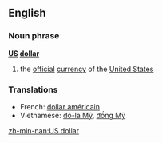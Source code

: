 ==English==

===Noun phrase===
{{wikipedia|United States dollar}}
'''[[US]] [[dollar]]'''

# the [[official]] [[currency]] of the [[United States]]

===Translations===
{{rfc-level|Translations at L3+ (AutoFormat would have corrected level of Translations)}}
*French: [[dollar américain]]
*Vietnamese: [[đô-la Mỹ]], [[đồng Mỹ]]

[[zh-min-nan:US dollar]]